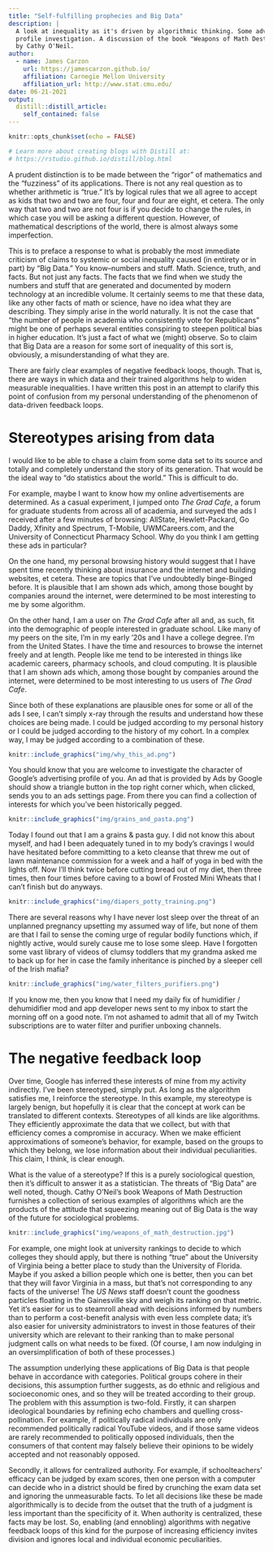 ```yaml
---
title: "Self-fulfilling prophecies and Big Data"
description: |
  A look at inequality as it's driven by algorithmic thinking. Some advertising 
  profile investigation. A discussion of the book "Weapons of Math Destruction" 
  by Cathy O'Neil.
author:
  - name: James Carzon 
    url: https://jamescarzon.github.io/
    affiliation: Carnegie Mellon University
    affiliation_url: http://www.stat.cmu.edu/
date: 06-21-2021
output:
  distill::distill_article:
    self_contained: false
---
```


```r
knitr::opts_chunk$set(echo = FALSE)

# Learn more about creating blogs with Distill at:
# https://rstudio.github.io/distill/blog.html

```

A prudent distinction is to be made between the "rigor" of mathematics and the "fuzziness" of its applications. There is not any real question as to whether arithmetic is "true." It's by logical rules that we all agree to accept as kids that two and two are four, four and four are eight, et cetera. The only way that two and two are not four is if you decide to change the rules, in which case you will be asking a different question. However, of mathematical descriptions of the world, there is almost always some imperfection.

This is to preface a response to what is probably the most immediate criticism of claims to systemic or social inequality caused (in entirety or in part) by "Big Data." You know--numbers and stuff. Math. Science, truth, and facts. But not just any facts. The facts that we find when we study the numbers and stuff that are generated and documented by modern technology at an incredible volume. It certainly seems to me that these data, like any other facts of math or science, have no idea what they are describing. They simply arise in the world naturally. It is not the case that "the number of people in academia who consistently vote for Republicans" might be one of perhaps several entities conspiring to steepen political bias in higher education. It's just a fact of what we (might) observe. So to claim that Big Data are a reason for some sort of inequality of this sort is, obviously, a misunderstanding of what they are.

There are fairly clear examples of negative feedback loops, though. That is, there are ways in which data and their trained algorithms help to widen measurable inequalities. I have written this post in an attempt to clarify this point of confusion from my personal understanding of the phenomenon of data-driven feedback loops.

# Stereotypes arising from data

I would like to be able to chase a claim from some data set to its source and totally and completely understand the story of its generation. That would be the ideal way to "do statistics about the world." This is difficult to do.

For example, maybe I want to know how my online advertisements are determined. As a casual experiment, I jumped onto *The Grad Cafe*, a forum for graduate students from across all of academia, and surveyed the ads I received after a few minutes of browsing: AllState, Hewlett-Packard, Go Daddy, Xfinity and Spectrum, T-Mobile, UWMCareers.com, and the University of Connecticut Pharmacy School. Why do you think I am getting these ads in particular?

On the one hand, my personal browsing history would suggest that I have spent time recently thinking about insurance and the internet and building websites, et cetera. These are topics that I've undoubtedly binge-Binged before. It is plausible that I am shown ads which, among those bought by companies around the internet, were determined to be most interesting to me by some algorithm.

On the other hand, I am a user on *The Grad Cafe* after all and, as such, fit into the demographic of people interested in graduate school. Like many of my peers on the site, I'm in my early '20s and I have a college degree. I'm from the United States. I have the time and resources to browse the internet freely and at length. People like me tend to be interested in things like academic careers, pharmacy schools, and cloud computing. It is plausible that I am shown ads which, among those bought by companies around the internet, were determined to be most interesting to us users of *The Grad Cafe*.

Since both of these explanations are plausible ones for some or all of the ads I see, I can't simply x-ray through the results and understand how these choices are being made. I could be judged according to my personal history or I could be judged according to the history of my cohort. In a complex way, I may be judged according to a combination of these.

```r
knitr::include_graphics("img/why_this_ad.png")
```

You should know that you are welcome to investigate the character of Google's advertising profile of you. An ad that is provided by Ads by Google should show a triangle button in the top right corner which, when clicked, sends you to an ads settings page. From there you can find a collection of interests for which you've been historically pegged.

```r
knitr::include_graphics("img/grains_and_pasta.png")
```

Today I found out that I am a grains & pasta guy. I did not know this about myself, and had I been adequately tuned in to my body's cravings I would have hesitated before committing to a keto cleanse that threw me out of lawn maintenance commission for a week and a half of yoga in bed with the lights off. Now I'll think twice before cutting bread out of my diet, then three times, then four times before caving to a bowl of Frosted Mini Wheats that I can't finish but do anyways.

```r
knitr::include_graphics("img/diapers_potty_training.png")
```

There are several reasons why I have never lost sleep over the threat of an unplanned pregnancy upsetting my assumed way of life, but none of them are that I fail to sense the coming urge of regular bodily functions which, if nightly active, would surely cause me to lose some sleep. Have I forgotten some vast library of videos of clumsy toddlers that my grandma asked me to back up for her in case the family inheritance is pinched by a sleeper cell of the Irish mafia?

```r
knitr::include_graphics("img/water_filters_purifiers.png")
```

If you know me, then you know that I need my daily fix of humidifier / dehumidifier mod and app developer news sent to my inbox to start the morning off on a good note. I'm not ashamed to admit that all of my Twitch subscriptions are to water filter and purifier unboxing channels.

# The negative feedback loop

Over time, Google has inferred these interests of mine from my activity indirectly. I've been stereotyped, simply put. As long as the algorithm satisfies me, I reinforce the stereotype. In this example, my stereotype is largely benign, but hopefully it is clear that the concept at work can be translated to different contexts. Stereotypes of all kinds are like algorithms. They efficiently approximate the data that we collect, but with that efficiency comes a compromise in accuracy. When we make efficient approximations of someone's behavior, for example, based on the groups to which they belong, we lose information about their individual peculiarities. This claim, I think, is clear enough.

What is the value of a stereotype? If this is a purely sociological question, then it's difficult to answer it as a statistician. The threats of "Big Data" are well noted, though. Cathy O'Neil's book Weapons of Math Destruction furnishes a collection of serious examples of algorithms which are the products of the attitude that squeezing meaning out of Big Data is the way of the future for sociological problems.

```r
knitr::include_graphics("img/weapons_of_math_destruction.jpg")
```

For example, one might look at university rankings to decide to which colleges they should apply, but there is nothing "true" about the University of Virginia being a better place to study than the University of Florida. Maybe if you asked a billion people which one is better, then you can bet that they will favor Virginia in a mass, but that's not corresponding to any facts of the universe! The <em>US News</em> staff doesn't count the goodness particles floating in the Gainesville sky and weigh its ranking on that metric. Yet it's easier for us to steamroll ahead with decisions informed by numbers than to perform a cost-benefit analysis with even less complete data; it's also easier for university administrators to invest in those features of their university which are relevant to their ranking than to make personal judgment calls on what needs to be fixed. (Of course, I am now indulging in an oversimplification of both of these processes.)

The assumption underlying these applications of Big Data is that people behave in accordance with categories. Political groups cohere in their decisions, this assumption further suggests, as do ethnic and religious and socioeconomic ones, and so they will be treated according to their group. The problem with this assumption is two-fold. Firstly, it can sharpen ideological boundaries by refining echo chambers and quelling cross-pollination. For example, if politically radical individuals are only recommended politically radical YouTube videos, and if those same videos are rarely recommended to politically opposed individuals, then the consumers of that content may falsely believe their opinions to be widely accepted and not reasonably opposed.

Secondly, it allows for centralized authority. For example, if schoolteachers' efficacy can be judged by exam scores, then one person with a computer can decide who in a district should be fired by crunching the exam data set and ignoring the unmeasurable facts. To let all decisions like these be made algorithmically is to decide from the outset that the truth of a judgment is less important than the specificity of it. When authority is centralized, these facts may be lost. So, enabling (and ennobling) algorithms with negative feedback loops of this kind for the purpose of increasing efficiency invites division and ignores local and individual economic peculiarities.
